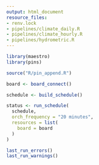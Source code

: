 ```yaml
---
output: html_document
resource_files:
- renv.lock
- pipelines/climate_daily.R
- pipelines/climate_hourly.R
- pipelines/hydrometric.R
---
```

```r
library(maestro)
library(pins)

source("R/pin_append.R")

board <- board_connect()

schedule <- build_schedule()

status <- run_schedule(
  schedule,
  orch_frequency = "20 minutes",
  resources = list(
    board = board
  )
)

last_run_errors()
last_run_warnings()
```
